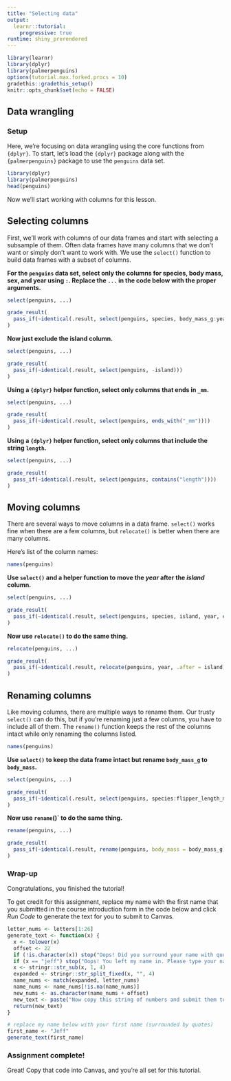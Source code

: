```yaml
---
title: "Selecting data"
output: 
  learnr::tutorial:
    progressive: true
runtime: shiny_prerendered
---
```


```r
library(learnr)
library(dplyr)
library(palmerpenguins)
options(tutorial.max.forked.procs = 10)
gradethis::gradethis_setup()
knitr::opts_chunk$set(echo = FALSE)
```


## Data wrangling

### Setup

Here, we're focusing on data wrangling using the core functions from `{dplyr}`. To start, let's load the `{dplyr}` package along with the `{palmerpenguins}` package to use the `penguins` data set.

```r
library(dplyr)
library(palmerpenguins)
head(penguins)
```

Now we'll start working with columns for this lesson.

## Selecting columns

First, we'll work with columns of our data frames and start with selecting a subsample of them. Often data frames have many columns that we don't want or simply don't want to work with. We use the `select()` function to build data frames with a subset of columns.

**For the `penguins` data set, select only the columns for species, body mass, sex, and year using `:`. Replace the `...` in the code below with the proper arguments.**

```r
select(penguins, ...)
```
 
```r
grade_result(
  pass_if(~identical(.result, select(penguins, species, body_mass_g:year)))
)
```

**Now just exclude the island column.**
```r
select(penguins, ...)
```
 
```r
grade_result(
  pass_if(~identical(.result, select(penguins, -island)))
)
```

**Using a `{dplyr}` helper function, select only columns that ends in `_mm`.**
```r
select(penguins, ...)
```
 
```r
grade_result(
  pass_if(~identical(.result, select(penguins, ends_with("_mm"))))
)
```

**Using a `{dplyr}` helper function, select only columns that include the string `length`.**
```r
select(penguins, ...)
```
 
```r
grade_result(
  pass_if(~identical(.result, select(penguins, contains("length"))))
)
```

## Moving columns

There are several ways to move columns in a data frame. `select()` works fine when there are a few columns, but `relocate()` is better when there are many columns.

Here's list of the column names:
```r
names(penguins)
```


**Use `select()` and a helper function to move the _year_ after the _island_ column.**
```r
select(penguins, ...)
```
 
```r
grade_result(
  pass_if(~identical(.result, select(penguins, species, island, year, everything())))
)
```

**Now use `relocate()` to do the same thing.**
```r
relocate(penguins, ...)
```
 
```r
grade_result(
  pass_if(~identical(.result, relocate(penguins, year, .after = island)))
)
```

## Renaming columns

Like moving columns, there are multiple ways to rename them. Our trusty `select()` can do this, but if you're renaming just a few columns, you have to include all of them. The `rename()` function keeps the rest of the columns intact while only renaming the columns listed.

```r
names(penguins)
```
**Use `select()` to keep the data frame intact but rename `body_mass_g` to `body_mass`.**
```r
select(penguins, ...)
```
 
```r
grade_result(
  pass_if(~identical(.result, select(penguins, species:flipper_length_mm, body_mass = body_mass_g, sex:year)))
)
```

**Now use `rename`()` to do the same thing.**
```r
rename(penguins, ...)
```
 
```r
grade_result(
  pass_if(~identical(.result, rename(penguins, body_mass = body_mass_g)))
)
```

### 

### Wrap-up

Congratulations, you finished the tutorial!

To get credit for this assignment, replace my name with the first name that you submitted in the course introduction form in the code below and click *Run Code* to generate the text for you to submit to Canvas. 

```r
letter_nums <- letters[1:26]
generate_text <- function(x) {
  x <- tolower(x)
  offset <- 22
  if (!is.character(x)) stop("Oops! Did you surround your name with quotation marks?")
  if (x == "jeff") stop("Oops! You left my name in. Please type your name.")
  x <- stringr::str_sub(x, 1, 4)
  expanded <- stringr::str_split_fixed(x, "", 4)
  name_nums <- match(expanded, letter_nums)
  name_nums <- name_nums[!is.na(name_nums)]
  new_nums <- as.character(name_nums + offset)
  new_text <- paste("Now copy this string of numbers and submit them to Canvas:", stringr::str_c(new_nums, collapse = ""))
  return(new_text)
}
```

```r
# replace my name below with your first name (surrounded by quotes)
first_name <- "Jeff"
generate_text(first_name)
```

### Assignment complete!

Great! Copy that code into Canvas, and you're all set for this tutorial.
